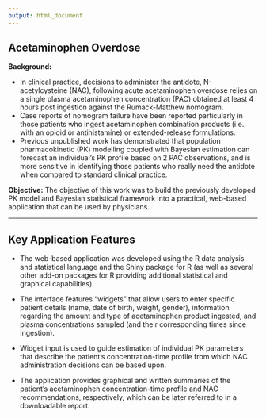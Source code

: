 ```yaml
---
output: html_document
---
```


## Acetaminophen Overdose

**Background:**

* In clinical practice, decisions to administer the antidote, N-acetylcysteine (NAC), following acute acetaminophen overdose relies on a single plasma acetaminophen concentration (PAC) obtained at least 4 hours post ingestion against the Rumack-Matthew nomogram.
* Case reports of nomogram failure have been reported particularly in those patients who ingest acetaminophen combination products (i.e., with an opioid or antihistamine) or extended-release formulations.
* Previous unpublished work has demonstrated that population pharmacokinetic (PK) modelling coupled with Bayesian estimation can forecast an individual’s PK profile based on 2 PAC observations, and is more sensitive in identifying those patients who really need the antidote when compared to standard clinical practice.

**Objective:** The objective of this work was to build the previously developed PK model and Bayesian statistical framework into a practical, web-based application that can be used by physicians.

*****

## Key Application Features

* The web-based application was developed using the R data analysis and statistical language and the Shiny package for R (as well as several other add-on packages for R providing additional statistical and graphical capabilities).

* The interface features “widgets” that allow users to enter specific patient details (name, date of birth, weight, gender), information regarding the amount and type of acetaminophen product ingested, and plasma concentrations sampled (and their corresponding times since ingestion).
* Widget input is used to guide estimation of individual PK parameters that describe the patient’s concentration-time profile from which NAC administration decisions can be based upon.
* The application provides graphical and written summaries of the patient’s acetaminophen concentration-time profile and NAC recommendations, respectively, which can be later referred to in a downloadable report.
